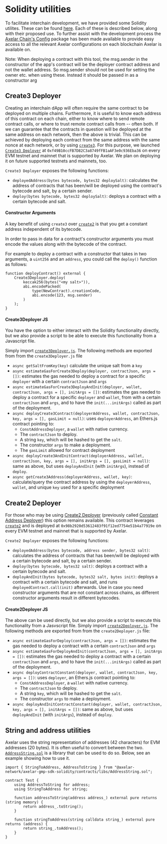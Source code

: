 # Solidity utilities


To facilitate interchain development, we have provided some Solidity utilites. These can be found [here](https://github.com/axelarnetwork/axelar-gmp-sdk-solidity). Each of these is described below, along with their proposed use. To further assist with the development process the [Axelar Chain's Config](https://www.npmjs.com/package/@axelar-network/axelar-chains-config) package has been made available to provide easy access to all the relevant Axelar configurations on each blockchain Axelar is available on.

<Callout emoji="📝">
Note: When deploying a contract with this tool, the msg.sender in the constructor of the app's contract will be the deployer contract address and not the wallet address. So msg.sender should not be used for setting the owner etc. when using these. Instead it should be passed in as a constructor arg

</Callout>

## Create3 Deployer

Creating an interchain dApp will often require the same contract to be deployed on multiple chains.
Furthermore, it is useful to know each address of this contract on each chain, either to know where to send remote contract calls, or where to trust remote contract calls from -- often both.
If we can guarantee that the contracts in question will be deployed at the same address on each network, then the above is trivial.
This can be achieved by deploying each contract from the same address with the same nonce at each network, or by using [`create3`](https://github.com/axelarnetwork/axelar-gmp-sdk-solidity/blob/main/contracts/deploy/Create3.sol).
For this purpose, we launched [`Create3 Deployer`](https://github.com/axelarnetwork/axelar-gmp-sdk-solidity/blob/main/contracts/deploy/Create3Deployer.sol) at
`0xf49B10ccFB7D82C3a8749fFB1aAF3e0c936Eba36` on every EVM testnet and mainnet that is supported by Axelar.
We plan on deploying it on future supported testnets and mainnets, too.

`Create3 Deployer` exposes the following functions:

- `deployedAddress(bytes bytecode, bytes32 deploySalt)`: calculates the address of contracts that has been/will be deployed using the contract's bytecode and salt, by a certain sender.
- `deploy(bytes bytecode, bytes32 deploySalt)`: deploys a contract with a certain bytecode and salt.

#### Constructor Arguments

A key benefit of using `create3` over [`create2`](https://github.com/axelarnetwork/axelar-gmp-sdk-solidity/blob/main/contracts/deploy/Create2.sol) is that you get a constant address independent of its bytecode.

In order to pass in data for a contract's constructor arguments you must encode the values along with the bytecode of the contract.

For example to deploy a contract with a constructor that takes in two arguments, a `uint256` and an `address`, you could call the `deploy()` function as follows:

```
function deployContract() external {
    Create3Deployer.deploy(
        keccak256(bytes("<my salt>")),
        abi.encodePacked(
            type(NewContract).creationCode,
            abi.encode(123, msg.sender)
        )
    );
}
```

#### Create3Deployer JS

You have the option to either interact with the Solidity functionality directly, but we also provide a script to be able to execute this functionality from a Javascript file.

Simply import [`create3Deployer.js`](https://github.com/axelarnetwork/axelar-gmp-sdk-solidity/blob/main/scripts/create3Deployer.js). The following methods are exported from from the `create3Deployer.js` file

- `async getSaltFromKey(key)` calculate the unique salt from a `key`
- `async estimateGasForCreate3Deploy(deployer, contractJson, args = [])`: estimates the gas needed to deploy a contract for a specific `deployer` with a certain `contractJson` and `args`
- `async estimateGasForCreate3DeployAndInit(deployer, wallet, contractJson, args = [], initArgs = [])`: estimates the gas needed to deploy a contract for a specific `deployer` and `wallet`, from with a certain `contractJson` and `args`, and to have the `init(...initArgs)` called as part of the deployment.
- `async deployCreate3Contract(deployerAddress, wallet, contractJson, key, args = [], gasLimit = null)`: uses `deployerAddress`, an Ethers.js contract pointing to:
  - `ConstAddressDeployer`, a `wallet` with native currency.
  - The `contractJson` to deploy.
  - A string `key`, which will be hashed to get the `salt`.
  - The constructor `args` to make a deployment.
  - The `gasLimit` allowed for contract deployment
- `async deployCreate3AndInitContract(deployerAddress, wallet, contractJson, key, args = [], initArgs = [], gasLimit = null)`: same as above, but uses `deployAndInit` (with `initArgs`), instead of `deploy`.
- `async getCreate3Address(deployerAddress, wallet, key)`: calculate/query the contract address by using the `deployerAddress`, `wallet`, and unique `key` used for a specific deployment

## Create2 Deployer

For those who may be using [Create2 Deployer](https://github.com/axelarnetwork/axelar-gmp-sdk-solidity/blob/main/contracts/deploy/Create2Deployer.sol) (previously called [Constant Address Deployer](https://github.com/axelarnetwork/axelar-gmp-sdk-solidity/blob/main/contracts/deploy/ConstAddressDeployer.sol)) this option remains available. This contract leverages [`create2`](https://eips.ethereum.org/EIPS/eip-1014) and is deployed at `0x98b2920d53612483f91f12ed7754e51b4a77919e` on every EVM testnet and mainnet that is supported by Axelar.

`Create2 Deployer` exposes the following functions:

- `deployedAddress(bytes bytecode, address sender, bytes32 salt)`: calculates the address of contracts that has been/will be deployed with a certain bytecode and salt, by a certain sender.
- `deploy(bytes bytecode, bytes32 salt)`: deploys a contract with a certain bytecode and salt.
- `deployAndInit(bytes bytecode, bytes32 salt, bytes init)`: deploys a contract with a certain bytecode and salt, and runs `deployedContract.call(init)` afterwards. Use in case you need constructor arguments that are not constant across chains, as different constructor arguments result in different bytecodes.

#### Create2Deployer JS

The above can be used directly, but we also provide a script to execute this functionality from a Jasvscript file. Simply import [`create2Deployer.js`](https://github.com/axelarnetwork/axelar-gmp-sdk-solidity/blob/main/scripts/create2Deployer.js). The following methods are exported from from the `create2Deployer.js` file:

- `async estimateGasForDeploy(contractJson, args = [])`: estimates the gas needed to deploy a contract with a certain `contractJson` and `args`
- `async estimateGasForDeployAndInit(contractJson, args = [], initArgs = [])`: estimates the gas needed to deploy a contract with a certain `contractJson` and `args`, and to have the `init(...initArgs)` called as part of the deployment.
- `async deployContractConstant(deployer, wallet, contractJson, key, args = [])`: uses `deployer`, an Ethers.js contract pointing to:
  - `ConstAddressDeployer`, a `wallet` with native currency.
  - The `contractJson` to deploy.
  - A string `key`, which will be hashed to get the `salt`.
  - The constructor `args` to make a deployment.
- `async deployAndInitContractConstant(deployer, wallet, contractJson, key, args = [], initArgs = [])`: same as above, but uses `deployAndInit` (with `initArgs`), instead of `deploy`.

## String and address utilities

Axelar uses the string representation of addresses (42 characters) for EVM addresses (20 bytes). It is often useful to convert between the two. [`AddressString.sol`](https://github.com/axelarnetwork/axelar-gmp-sdk-solidity/blob/main/contracts/libs/AddressString.sol) is a library that can be used to do so. Below, see an example showing how to use it.

```solidity
import { StringToAddress, AddressToString } from "@axelar-network/axelar-gmp-sdk-solidity/contracts/libs/AddressString.sol";

contract Test {
    using AddressToString for address;
    using StringToAddress for string;

    function addressToString(address address_) external pure returns (string memory) {
        return address_.toString();
    }

    function stringToAddress(string calldata string_) external pure returns (address) {
        return string_.toAddress();
    }
}
```
